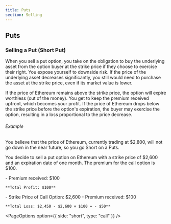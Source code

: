 ```yaml
---
title: Puts
section: Selling
---
```


## Puts

### Selling a Put (Short Put)

When you sell a put option, you take on the obligation to buy the underlying asset from the option buyer at the strike price if they choose to exercise their right. You expose yourself to downside risk. If the price of the underlying asset decreases significantly, you still would need to purchase the asset at the strike price, even if its market value is lower.

<ConceptsBoxWrapper>
  <ConceptsBox title="Profit" color="green">
    If the price of Ethereum remains above the strike price, the option will
    expire worthless (out of the money). You get to keep the premium received
    upfront, which becomes your profit.
  </ConceptsBox>
  <ConceptsBox title="Loss" color="red">
    If the price of Ethereum drops below the strike price before the option's
    expiration, the buyer may exercise the option, resulting in a loss
    proportional to the price decrease.
  </ConceptsBox>
</ConceptsBoxWrapper>

###### Example

You believe that the price of Ethereum, currently trading at $2,800, will not go down in the near future, so you go Short on a Puts.

You decide to sell a put option on Ethereum with a strike price of $2,600 and an expiration date of one month. The premium for the call option is $100.

<ConceptsExampleWrapper>
  <ConceptsExample
    type="In-the-money"
    header="Price of Ethereum stays at $2,800"
  >
    - Premium received: $100
    
    **Total Profit: $100**
  </ConceptsExample>
  <ConceptsExample
    type="Out-of-the-money"
    header="Price of Ethereum goes to $2,450"
  >
    - Strike Price of Call Option: $2,600
    - Premium received: $100

    **Total Loss: $2,450 - $2,600 + $100 = - $50**

  </ConceptsExample>
</ConceptsExampleWrapper>

<PageOptions option={{ side: "short", type: "call" }} />

